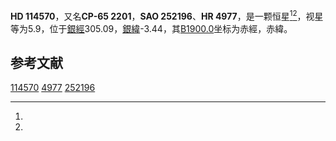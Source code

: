{{Starbox begin
| name = HD 114570
}}
{{Starbox observe
| epoch = [[J2000.0|J2000.0]]
| constell = {{星座名待查}}<ref name=SIMBAD>{{cite web
 | url=http://simbad.u-strasbg.fr/simbad/sim-id?Ident=HR+4977
 | title =Pulsating variable Star
 | publisher=Centre de Données astronomiques de Strasbourg
 | work=SIMBAD
 | accessdate=2012-07-13}}</ref><ref name=DATA>{{cite web
 | url=http://vizier.u-strasbg.fr/viz-bin/VizieR-5?-out.add=.&-source=5050&-corr=PK=HR&-out.max=9999&HR=4977
 | title=VizieR Detailed Page
 | accessdate=2012-07-13
 | archive-date=2016-03-04
 | archive-url=https://web.archive.org/web/20160304230515/http://vizier.u-strasbg.fr/viz-bin/VizieR-5?-out.add=.&-source=5050&-corr=PK=HR&-out.max=9999&HR=4977
 | dead-url=no
 }}</ref>
| 星官 = 
| ra = {{RA|13|12|48.9}}<ref name=SIMBAD /><ref name=DATA />
| dec = {{DEC|-66|13|37}}<ref name=SIMBAD /><ref name=DATA />
| appmag_v = 5.9<ref name=SIMBAD /><ref name=DATA />
}}
{{Starbox character
| class = A0Vm:<ref name=SIMBAD /><ref name=DATA />
| b-v = 0.06<ref name=SIMBAD /><ref name=DATA />
| u-b = 0.04<ref name=SIMBAD /><ref name=DATA />
| r-i = <ref name=SIMBAD /><ref name=DATA />
| variable = 
}}
{{Starbox astrometry
| radial_v = 0.04
| prop_mo_ra = 9
| parallax = 
| p_error = 
}}
{{Starbox catalog
| names =CP-65 2201，[[SAO星表|SAO]] 252196，[[HD星表|HD]] 114570，[[HR星表|HR]] 4977}}
{{Starbox reference |Simbad=HR+4977}}
{{Starbox end}}

'''HD 114570'''，又名'''CP-65 2201'''，'''SAO 252196'''、'''HR 4977'''，是一颗恒星<ref name=SIMBAD /><ref name=DATA />，视星等为5.9，位于[[銀道座標系|銀經]]305.09，[[銀道座標系|銀緯]]-3.44，其[[B1900.0|B1900.0]]坐标为赤經{{RA|13|6|11.6}}，赤緯{{DEC|-65|-3.44|44}}。

== 参考文献 ==
{{reflist}}

{{star-stub}}

[[Category:HD和HDE天體|114570]]
[[Category:HR天體|4977]]
[[Category:SAO天體|252196]]